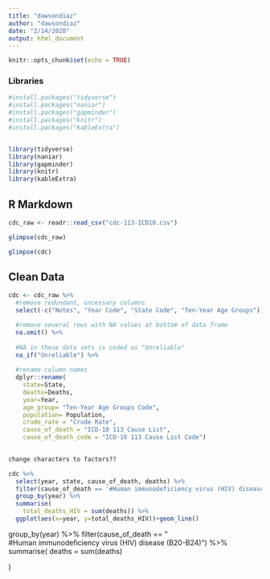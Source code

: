 ```yaml
---
title: "dawsondiaz"
author: "dawsondiaz"
date: "2/14/2020"
output: html_document
---
```


```r
knitr::opts_chunk$set(echo = TRUE)
```


### Libraries

```r
#install.packages("tidyverse")
#install.packages("naniar")
#install.packages("gapminder")
#install.packages("knitr")
#install.packages("kableExtra")


library(tidyverse)
library(naniar)
library(gapminder)
library(knitr)
library(kableExtra)
```


## R Markdown
```r
cdc_raw <- readr::read_csv("cdc-113-ICD10.csv")
```

```r
glimpse(cdc_raw)
```


```r
glimpse(cdc)
```


## Clean Data

```r
cdc <- cdc_raw %>% 
  #remove redundant, uncessary columns
  select(-c("Notes", "Year Code", "State Code", "Ten-Year Age Groups")) %>% 

  #remove several rows with NA values at bottom of data frame
  na.omit() %>% 
  
  #NA in these data sets is coded as "Unreliable"
  na_if("Unreliable") %>%  
  
  #rename column names 
  dplyr::rename( 
    state=State,
    deaths=Deaths,
    year=Year,
    age_group= "Ten-Year Age Groups Code",
    population= Population,
    crude_rate = "Crude Rate",
    cause_of_death = "ICD-10 113 Cause List",
    cause_of_death_code = "ICD-10 113 Cause List Code")
  
```


```r
change characters to factors??
```



```r
cdc %>% 
  select(year, state, cause_of_death, deaths) %>%
  filter(cause_of_death == '#Human immunodeficiency virus (HIV) disease (B20-B24)') %>% 
  group_by(year) %>% 
  summarise(
    total_deaths_HIV = sum(deaths)) %>% 
  ggplot(aes(x=year, y=total_deaths_HIV))+geom_line()

```

  group_by(year) %>% 
  filter(cause_of_death == "	
#Human immunodeficiency virus (HIV) disease (B20-B24)") %>% 
  summarise(
    deaths = sum(deaths)
    
  )



